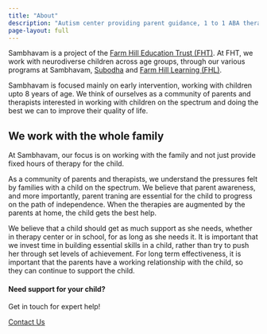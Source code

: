```yaml
---
title: "About"
description: "Autism center providing parent guidance, 1 to 1 ABA therapy, speech and occupational therapy. Integrated school, school readiness programs, social skills, reemdial classes, life skills. Locations: BTM Layout and Brookfields, Whitefield, Bangalore. Experienced team, family focused approach."
page-layout: full
---
```


Sambhavam is a project of the [Farm Hill Education Trust (FHT)](https://farmhill.in/). At FHT, we work with neurodiverse children across age groups, through our various programs at Sambhavam, [Subodha](https://subodha.farmhill.in/) and [Farm Hill Learning (FHL)](https://farmhill-learning.org).

Sambhavam is focused mainly on early intervention, working with children upto 8 years of age. We think of ourselves as a community of parents and therapists interested in working with children on the spectrum and doing the best we can to improve their quality of life.

## We work with the whole family

At Sambhavam, our focus is on working with the family and not just provide fixed hours of therapy for the child.

As a community of parents and therapists, we understand the pressures felt by families with a child on the spectrum. We believe that parent awareness, and more importantly, parent traning are essential for the child to progress on the path of independence. When the therapies are augmented by the parents at home, the child gets the best help.

We believe that a child should get as much support as she needs, whether in therapy center or in school, for as long as she needs it. It is important that we invest time in building essential skills in a child, rather than try to push her through set levels of achievement. For long term effectiveness, it is important that the parents have a working relationship with the child, so they can continue to support the child.

::: {.page-cta}

#### Need support for your child?

Get in touch for expert help!

<a href="/contact" class="btn btn-primary">Contact Us</a>

:::